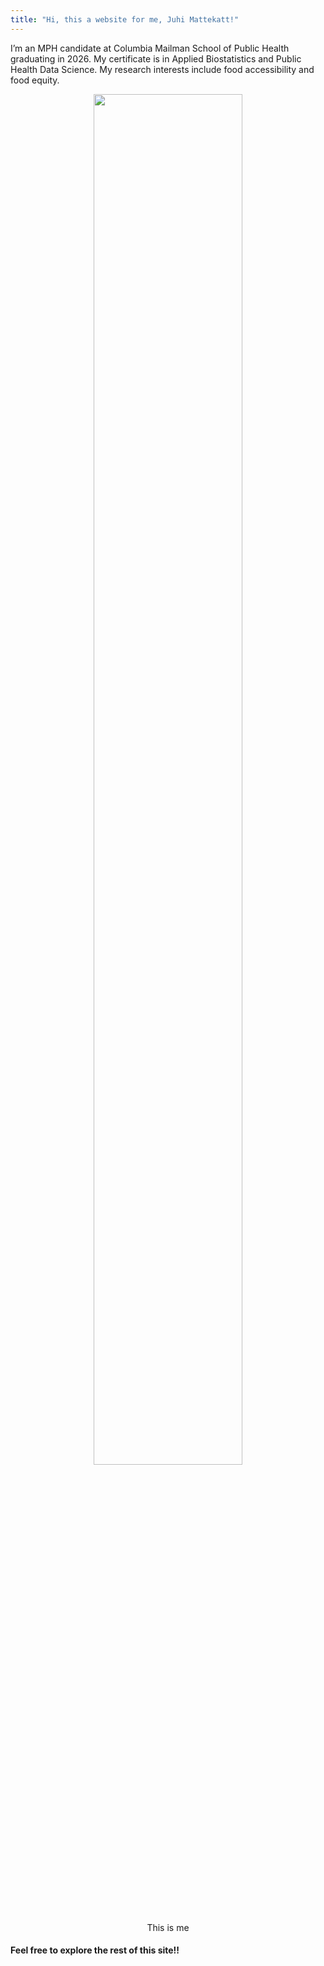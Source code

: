 ```yaml
---
title: "Hi, this a website for me, Juhi Mattekatt!"
---
```


I'm an MPH candidate at Columbia Mailman School of Public Health graduating in 2026. My certificate is in Applied Biostatistics and Public Health Data Science. My research interests include food accessibility and food equity.

<figure style="text-align: center;">
  <img src="hw4 img.png" style="display: block; margin: 0 auto; width: 75%;">
  <figcaption>This is me</figcaption>
</figure>


#### Feel free to explore the rest of this site!!